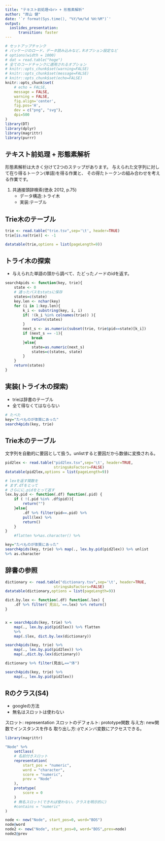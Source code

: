 ```yaml
---
title: "テキスト前処理<br> + 形態素解析"
author: "岸山 健"
date: '`r format(Sys.time(), "%Y/%m/%d %H:%M")`'
output:
  ioslides_presentation:
      transition: faster
---
```


<!-- 
library ('rmarkdown'); render('report.Rmd')
fig.align: center
-->

```r
# セットアップチャンク
# パッケージのロード，データ読み込みなど，Rオプション設定など
# options(width = 1000)
# dat = read.table("hoge")
# 全てのコードチャンクに適用されるオプション
# knitr::opts_chunk$set(warning=FALSE)
# knitr::opts_chunk$set(message=FALSE)
# knitr::opts_chunk$set(echo=FALSE)
knitr::opts_chunk$set(
    # echo = FALSE,
    message = FALSE,
    warning = FALSE,
    fig.align='center',
    fig.pos='H',
    dev = c("png", "svg"),
    dpi=500
)
library(DT)
library(dplyr)
library(magrittr)
library(purrr)
```

## テキスト前処理 + 形態素解析

形態素解析は大きく分けて2つのステップがあります。
与えられた文字列に対して在り得るトークン(単語)を得る作業と、
その得たトークンの組み合わせを考える作業です。

1. 共通接頭辞検索(徳永 2012, p.75)
    * データ構造:トライ木
    * 実装:テーブル

## Trie木のテーブル {.smaller}

```r
trie <- read.table("trie.tsv",sep='\t', header=TRUE)
trie[is.na(trie)] <- -1
```

```r
datatable(trie,options = list(pageLength=9))
```

## トライ木の探索 {.smaller}

* 与えられた単語の頭から調べて、たどったノードのidを返す。

```r
search4pids <- function(key, trie){
    state <- 0
    # 通ったパスをstatsに保存
    states=c(state)
    key.len <- nchar(key)
    for (i in 1:key.len){
        k_i <- substring(key, i, i)
        if( !(k_i %in% colnames(trie)) ){
            return(states)
        }
        next_s <- as.numeric(subset(trie, trie$pid==state)[k_i])
        if (next_s == -1){
            break
        }else{
            state=as.numeric(next_s)
            states=c(states, state)
        }
    }
    return(states)
}
```

## 実装(トライ木の探索) {.smaller}

* trieは辞書のテーブル
* 全て得なくてはならない

```r
# たべた
key="たべものが体質にあった"
search4pids(key, trie)
```

## Trie木のテーブル {.smaller}

文字列を自動的に要因として扱う。unlistすると要因だから数値に変換される。

```r
pid2lex <- read.table("pid2lex.tsv",sep='\t', header=TRUE,
                      stringsAsFactors=FALSE)
datatable(pid2lex,options = list(pageLength=9))

# lexを返す関数を
# まず.dfをとって
# さらにに.pidをとって返す
lex.by.pid <- function(.df) function(.pid) {
    if ( !(.pid %in% .df$pid)){
        return("")
    }else{
        .df %>% filter(pid==.pid) %>% 
        pull(lex) %>% 
        return() 
    }
}
    #flatten %>%as.character() %>% 

key="たべものが体質にあった"
search4pids(key, trie) %>% map(., lex.by.pid(pid2lex)) %>% unlist
%>% as.character
```

## 辞書の参照

```r
dictionary <- read.table("dictionary.tsv",sep='\t', header=TRUE,
                      stringsAsFactors=FALSE)
datatable(dictionary,options = list(pageLength=9))

dict.by.lex <- function(.df) function(.lex) {
    .df %>% filter(`見出し`==.lex) %>% return() 
}


x = search4pids(key, trie) %>% 
    map(., lex.by.pid(pid2lex)) %>% flatten
    %>%
    map(.$lex, dict.by.lex(dictionary)) 

search4pids(key, trie) %>% 
    map(., lex.by.pid(pid2lex)) %>%
    map(.,dict.by.lex(dictionary))

dictionary %>% filter(見出し=="体")

search4pids(key, trie) %>% 
    map(., lex.by.pid(pid2lex))
```
## Rのクラス(S4)

* googleの方法
* 無名はスロットは使わない

スロット: representation
スロットのデフォルト: prototype関数
与え方: new関数でインスタンスを作る
取り出し方: `@`でメンバ変数にアクセスできる。

```r
library(magrittr)

"Node" %>% 
    setClass(
    # 名前付きスロット
    representation(
        start_pos = "numeric",
        word = "character",
        score = "numeric",
        prev = "Node"
    ),
    prototype(
        score = 0
    )
    # 無名スロット(できれば使わない。クラスを明示的に)
    #contains = "numeric"
)

node <- new("Node", start_pos=0, word="BOS")
node@word
node2 <- new("Node", start_pos=0, word="BOS",prev=node)
node2@prev

```

